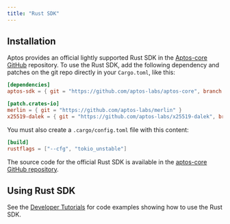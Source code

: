 ```yaml
---
title: "Rust SDK"
---
```


## Installation

Aptos provides an official lightly supported Rust SDK in the
[Aptos-core GitHub](https://github.com/aptos-labs/aptos-core/tree/main/sdk)
repository. To use the Rust SDK, add the following dependency and patches on the
git repo directly in your `Cargo.toml`, like this:

```toml filename="Cargo.toml"
[dependencies]
aptos-sdk = { git = "https://github.com/aptos-labs/aptos-core", branch = "devnet" }

[patch.crates-io]
merlin = { git = "https://github.com/aptos-labs/merlin" }
x25519-dalek = { git = "https://github.com/aptos-labs/x25519-dalek", branch = "zeroize_v1" }
```

You must also create a `.cargo/config.toml` file with this content:

```toml filename=".cargo/config.toml"
[build]
rustflags = ["--cfg", "tokio_unstable"]
```

The source code for the official Rust SDK is available in the
[aptos-core GitHub repository](https://github.com/aptos-labs/aptos-core/tree/main/sdk).

## Using Rust SDK

See the [Developer Tutorials](/build/guides) for code examples showing how to
use the Rust SDK.
